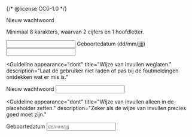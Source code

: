 {/* @license CC0-1.0 */}


<Guideline appearance="do" title="Leg uit hoe een veld in te vullen." description="Bijvoorbeeld in de description.">
  <Canvas language="html">
    <label for="ww">Nieuw wachtwoord</label>
    <p id="ww_description">Minimaal 8 karakters, waarvan 2 cijfers en 1 hoofdletter.</p>
    <input type="password" id="ww" name="wachtwoord" aria-describedby="ww_description" />
  </Canvas>
</Guideline>

<Guideline appearance="do" title="Leg uit hoe een veld in te vullen." description="Bijvoorbeeld in het label.">
  <Canvas language="html">
    <label for="geboortedatum1">Geboortedatum (dd/mm/jjjj)</label>
    <input type="text" id="geboortedatum1" name="geboortedatum" aria-describedby="geboortedatum_description1" />
  </Canvas>
</Guideline>

<Guideline
  appearance="dont"
  title="Wijze van invullen weglaten."
  description="Laat de gebruiker niet raden of pas bij de foutmeldingen ontdekken wat er mis is."
>
  <Canvas language="html">
    <label for="ww2">Nieuw wachtwoord</label>
    <input type="password" id="ww2" name="wachtwoord" />
  </Canvas>
</Guideline>

<Guideline
  appearance="dont"
  title="Wijze van invullen alleen in de placeholder zetten."
  description="Zeker als de wijze van invullen precies goed moet zijn."
>
  <Canvas language="html">
    <label for="geboortedatum2">Geboortedatum</label>
    <input type="text" id="geboortedatum2" name="geboortedatum" placeholder="dd/mm/jjjj" />
  </Canvas>
</Guideline>
